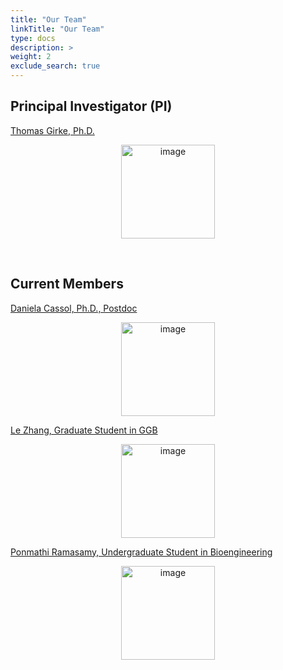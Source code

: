 ```yaml
---
title: "Our Team"
linkTitle: "Our Team"
type: docs
description: >
weight: 2
exclude_search: true
---
```


## Principal Investigator (PI)

[Thomas Girke, Ph.D.](https://girke.bioinformatics.ucr.edu/bio/)
<p align="center"><a href="https://girke.bioinformatics.ucr.edu/bio/"><img src="https://girke.bioinformatics.ucr.edu/members/thomas-girke.jpeg" alt="image" style="width:150px;"/></a></p>

<br/>

## Current Members  

[Daniela Cassol, Ph.D., Postdoc](https://girke.bioinformatics.ucr.edu/members/daniela-cassol/)
<p align="center"><a href="https://girke.bioinformatics.ucr.edu/members/daniela-cassol/"><img src="https://girke.bioinformatics.ucr.edu//members/daniela-cassol.jpeg" alt="image" style="width:150px;"/></a></p>

[Le Zhang, Graduate Student in GGB](https://girke.bioinformatics.ucr.edu/members/le-zhang/)
<p align="center"><a href="https://girke.bioinformatics.ucr.edu/members/le-zhang/"><img src="https://girke.bioinformatics.ucr.edu//members/le-zhang.jpg" alt="image" style="width:150px;"/></a></p>

[Ponmathi Ramasamy, Undergraduate Student in Bioengineering](https://girke.bioinformatics.ucr.edu/members/ponmathi-ramasamy/)
<p align="center"><a href="https://girke.bioinformatics.ucr.edu/members/ponmathi-ramasamy/"><img src="https://girke.bioinformatics.ucr.edu/members/ponmathi-ramasamy.jpeg" alt="image" style="width:150px;"/></a></p>
